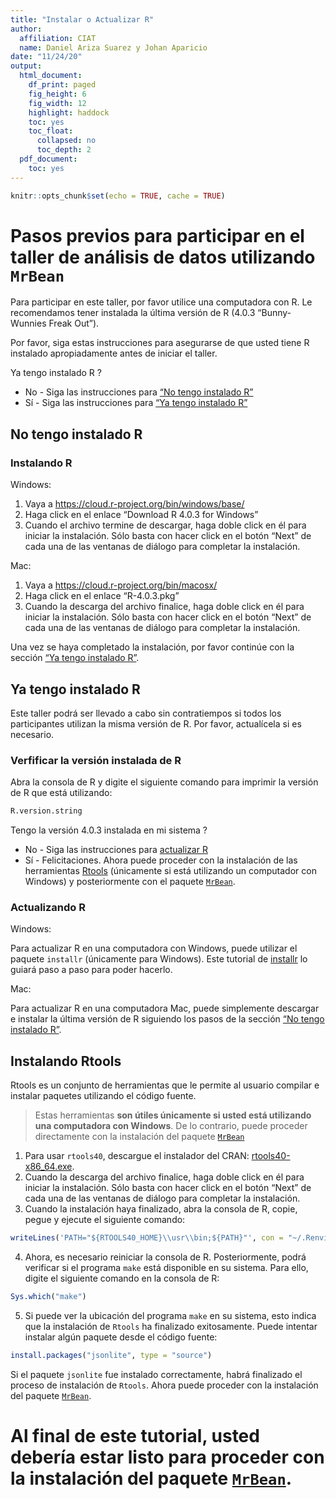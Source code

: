 ---
title: "Instalar o Actualizar R"
author:
  affiliation: CIAT
  name: Daniel Ariza Suarez y Johan Aparicio
date: "11/24/20"
output:
  html_document:
    df_print: paged
    fig_height: 6
    fig_width: 12
    highlight: haddock
    toc: yes
    toc_float:
      collapsed: no
      toc_depth: 2
  pdf_document:
    toc: yes
---

```{r setup, include=FALSE}
knitr::opts_chunk$set(echo = TRUE, cache = TRUE)
```

# Pasos previos para participar en el taller de análisis de datos utilizando `MrBean`
Para participar en este taller, por favor utilice una computadora con R. Le recomendamos tener instalada la última versión de R (4.0.3 "Bunny-Wunnies Freak Out").

Por favor, siga estas instrucciones para asegurarse de que usted tiene R instalado apropiadamente antes de iniciar el taller.

Ya tengo instalado R ?

* No - Siga las instrucciones para ["No tengo instalado R"](#no-tengo-instalado-r)
* Sí - Siga las instrucciones para ["Ya tengo instalado R"](#ya-tengo-instalado-r)

## No tengo instalado R

### Instalando R

Windows:

1. Vaya a [https://cloud.r-project.org/bin/windows/base/](https://cloud.r-project.org/bin/windows/base/)
2. Haga click en el enlace "Download R 4.0.3 for Windows"
3. Cuando el archivo termine de descargar, haga doble click en él para iniciar la instalación. Sólo basta con hacer click en el botón "Next" de cada una de las ventanas de diálogo para completar la instalación.

Mac:

1. Vaya a [https://cloud.r-project.org/bin/macosx/](https://cloud.r-project.org/bin/macosx/)
2. Haga click en el enlace "R-4.0.3.pkg"
3. Cuando la descarga del archivo finalice, haga doble click en él para iniciar la instalación. Sólo basta con hacer click en el botón "Next" de cada una de las ventanas de diálogo para completar la instalación.

Una vez se haya completado la instalación, por favor continúe con la sección ["Ya tengo instalado R"](#ya-tengo-instalado-r).

## Ya tengo instalado R

Este taller podrá ser llevado a cabo sin contratiempos si todos los participantes utilizan la misma versión de R.
Por favor, actualícela si es necesario.

### Verfificar la versión instalada de R

Abra la consola de R y digite el siguiente comando para imprimir la versión de R que está utilizando:

```{r}
R.version.string
```


Tengo la versión 4.0.3 instalada en mi sistema ?

* No - Siga las instrucciones para [actualizar R](#actualizando-r)
* Sí - Felicitaciones. Ahora puede proceder con la instalación de las herramientas [Rtools](#instalando-rtools) (únicamente si está utilizando un computador con Windows) y posteriormente con el paquete [`MrBean`](https://apariciojohan.github.io/Starting_MrBean/).

### Actualizando R

Windows:

Para actualizar R en una computadora con Windows, puede utilizar el paquete `installr` (únicamente para Windows). Este tutorial de [installr](https://www.r-statistics.com/2015/06/a-step-by-step-screenshots-tutorial-for-upgrading-r-on-windows/) lo guiará paso a paso para poder hacerlo.

Mac:

Para actualizar R en una computadora Mac, puede simplemente descargar e instalar la última versión de R siguiendo los pasos de la sección ["No tengo instalado R"](#no-tengo-instalado-r).

## Instalando Rtools

Rtools es un conjunto de herramientas que le permite al usuario compilar e instalar paquetes utilizando el código fuente.

> Estas herramientas **son útiles únicamente si usted está utilizando una computadora con Windows**. De lo contrario, puede proceder directamente con la instalación del paquete [`MrBean`](https://apariciojohan.github.io/Starting_MrBean/)

1. Para usar `rtools40`, descargue el instalador del CRAN: [rtools40-x86_64.exe](https://cran.r-project.org/bin/windows/Rtools/rtools40-x86_64.exe).
2. Cuando la descarga del archivo finalice, haga doble click en él para iniciar la instalación. Sólo basta con hacer click en el botón "Next" de cada una de las ventanas de diálogo para completar la instalación.
3. Cuando la instalación haya finalizado, abra la consola de R, copie, pegue y ejecute el siguiente comando:

```{r eval=FALSE}
writeLines('PATH="${RTOOLS40_HOME}\\usr\\bin;${PATH}"', con = "~/.Renviron")
```

4. Ahora, es necesario reiniciar la consola de R. Posteriormente, podrá verificar si el programa `make` está disponible en su sistema. Para ello, digite el siguiente comando en la consola de R:

```{r}
Sys.which("make")
```

5. Si puede ver la ubicación del programa `make` en su sistema, esto indica que la instalación de `Rtools` ha finalizado exitosamente. Puede intentar instalar algún paquete desde el código fuente:

```{r eval=FALSE}
install.packages("jsonlite", type = "source")
```

Si el paquete `jsonlite` fue instalado correctamente, habrá finalizado el proceso de instalación de `Rtools`.
Ahora puede proceder con la instalación del paquete [`MrBean`](https://apariciojohan.github.io/Starting_MrBean/).

# Al final de este tutorial, usted debería estar listo para proceder con la instalación del paquete [`MrBean`](https://apariciojohan.github.io/Starting_MrBean/).

